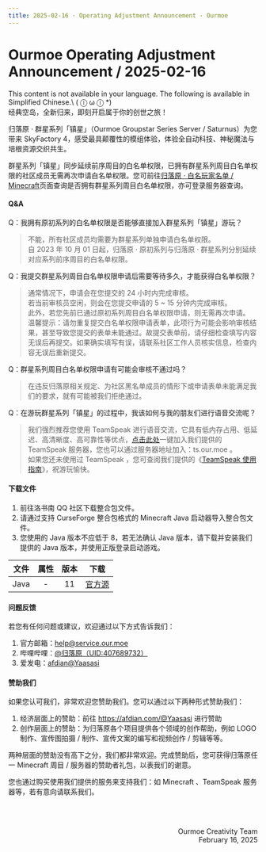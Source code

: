 ```yaml
---
title: 2025-02-16 · Operating Adjustment Announcement · Ourmoe
---
```




# Ourmoe Operating Adjustment Announcement / 2025-02-16

<Callout type="error" emoji="️🚫">
  This content is not available in your language. The following is available in Simplified Chinese.\
   ( ⓛ ω ⓛ &#42;)
</Callout>

<br/>
经典空岛，全新归来，即刻开启属于你的创世之旅！

归落原 · 群星系列「镇星」（Ourmoe Groupstar Series Server / Saturnus）为您带来 SkyFactory 4，感受最具颠覆性的模组体验，体验全自动科技、神秘魔法与培根资源交织共生。

群星系列「镇星」同步延续前序周目的白名单权限，已拥有群星系列周目白名单权限的社区成员无需再次申请白名单权限。您可前往[归落原 · 白名玩家名单 / Minecraft](../../docs/list/whitelist_minecraft)页面查询是否拥有群星系列周目白名单权限，亦可登录服务器查询。


#### Q&A

Q：我拥有原初系列的白名单权限是否能够直接加入群星系列「镇星」游玩？
> 不能，所有社区成员均需要为群星系列单独申请白名单权限。\
> 自 2023 年 10 月 01 日起，归落原 · 原初系列与归落原 · 群星系列分别延续对应系列前序周目的白名单权限。

Q：我提交群星系列周目白名单权限申请后需要等待多久，才能获得白名单权限？
> 通常情况下，申请会在您提交的 24 小时内完成审核。\
> 若当前审核员空闲，则会在您提交申请的 5 ~ 15 分钟内完成审核。\
> 此外，若您先前已通过原初系列周目白名单权限申请，则无需再次申请。\
> 温馨提示：请勿重复提交白名单权限申请表单，此项行为可能会影响审核结果，甚至导致您提交的表单未能通过。故提交表单前，请仔细检查填写内容无误后再提交。如果确实填写有误，请联系社区工作人员核实信息，检查内容无误后重新提交。

Q：群星系列周目白名单权限申请有可能会审核不通过吗？
> 在违反归落原相关规定、为社区黑名单成员的情形下或申请表单未能满足我们的要求，就有可能被我们拒绝通过。

Q：在游玩群星系列「镇星」的过程中，我该如何与我的朋友们进行语音交流呢？
> 我们强烈推荐您使用 TeamSpeak 进行语音交流，它具有低内存占用、低延迟、高清晰度、高可靠性等优点，[点击此处](ts3server:/ts.our.moe)一键加入我们提供的 TeamSpeak 服务器，您也可以通过服务器地址加入：ts.our.moe 。\
> 如果您还未使用过 TeamSpeak ，您可查阅我们提供的《[TeamSpeak 使用指南](../../docs/wiki/teamspeak_user_guide)》，祝游玩愉快。


#### 下载文件

1. 前往洛书南 QQ 社区下载整合包文件。
2. 请通过支持 CurseForge 整合包格式的 Minecraft Java 启动器导入整合包文件。
3. 您使用的 Java 版本不应低于 8，若无法确认 Java 版本，请下载并安装我们提供的 Java 版本，并使用正版登录启动游戏。

| 文件 | 属性 | 版本 | 下载 |
| :----: | :----: | :----: | :----: |
| Java | - | 11 | [官方源](https://www.azul.com/downloads/?version=java-11-lts&package=jdk#zulu) |


#### 问题反馈

若您有任何问题或建议，欢迎通过以下方式告诉我们：

1. 官方邮箱：help@service.our.moe
2. 哔哩哔哩：[@归落原（UID:407689732）](https://space.bilibili.com/407689732)
3. 爱发电：[afdian@Yaasasi](https://afdian.com/@Yaasasi)


#### 赞助我们

如果您认可我们，非常欢迎您赞助我们。您可以通过以下两种形式赞助我们：

1. 经济层面上的赞助：前往 https://afdian.com/@Yaasasi 进行赞助
2. 创作层面上的赞助：为归落原各个项目提供各个领域的创作帮助，例如 LOGO 制作、宣传图拍摄 / 制作、宣传文案的编写和视频创作 / 剪辑等等。

两种层面的赞助没有高下之分，我们都非常欢迎。完成赞助后，您可获得归落原任一 Minecraft 周目 / 服务器的赞助者礼包，以表我们的谢意。

您也通过购买使用我们提供的服务来支持我们：如 Minecraft 、TeamSpeak 服务器等，若有意向请联系我们。


<br /><br /><p align="right">Ourmoe Creativity Team<br />February 16, 2025</p>